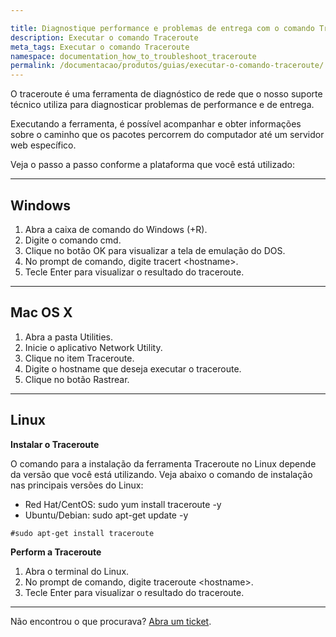 ```yaml
---

title: Diagnostique performance e problemas de entrega com o comando Traceroute           
description: Executar o comando Traceroute       
meta_tags: Executar o comando Traceroute       
namespace: documentation_how_to_troubleshoot_traceroute
permalink: /documentacao/produtos/guias/executar-o-comando-traceroute/
---
```



O traceroute é uma ferramenta de diagnóstico de rede que o nosso suporte técnico utiliza para diagnosticar problemas de performance e de entrega.

Executando a ferramenta, é possível acompanhar e obter informações sobre o caminho que os pacotes percorrem do computador até um servidor web específico.

Veja o passo a passo conforme a plataforma que você está utilizado:

---

## Windows

1. Abra a caixa de comando do Windows (+R).
2. Digite o comando cmd.
3. Clique no botão OK para visualizar a tela de emulação do DOS.
4. No prompt de comando, digite tracert &lt;hostname&gt;.
5. Tecle Enter para visualizar o resultado do traceroute.

---

## Mac OS X

1. Abra a pasta Utilities.
2. Inicie o aplicativo Network Utility.
3. Clique no item Traceroute.
4. Digite o hostname que deseja executar o traceroute.
5. Clique no botão Rastrear.

---

## Linux

**Instalar o Traceroute**

O comando para a instalação da ferramenta Traceroute no Linux depende da versão que você está utilizando. Veja abaixo o comando de instalação nas principais versões do Linux:

* Red Hat/CentOS: sudo yum install traceroute -y
* Ubuntu/Debian: sudo apt-get update -y

~~~
#sudo apt-get install traceroute
~~~

**Perform a Traceroute**

1. Abra o terminal do Linux.
2. No prompt de comando, digite traceroute &lt;hostname&gt;.
3. Tecle Enter para visualizar o resultado do traceroute.

---

Não encontrou o que procurava? [Abra um ticket](https://tickets.azion.com/pt-BR/support/login/).
